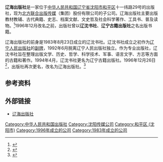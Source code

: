 {{Infobox Company
|company_name     = 辽海出版社
|company_name_en  = Liaohai Publishing House
|company_logo     = 
|predecessor   = 辽沈书社（1983－1994）<br>辽宁古籍出版社（1994－1996）
| parent  = [[北方联合出版传媒（集团）股份有限公司|北方联合出版传媒（集团）股份有限公司]]
|foundation       = {{CHN}}[[辽宁省|辽宁省]][[沈阳市|沈阳市]]（1996年）
|location         = 辽宁省沈阳市[[和平区_(沈阳市)|和平区]]十一纬路29号
|zip_code       = 110003
| homepage   = {{URL|www.lhph.com.cn}}
}}
'''辽海出版社'''是一家位于[[中华人民共和国|中华人民共和国]][[辽宁省|辽宁省]][[沈阳市|沈阳市]][[和平区_(沈阳市)|和平区]]十一纬路29号的出版社，现为[[北方联合出版传媒|北方联合出版传媒]]（集团）股份有限公司的子公司。辽海出版社主要出版教材教辅、古代典籍、史志、档案文献、文史哲及社会科学著作、工具书、普及读物。<ref>{{cite web|title=出版社简介|url=http://www.lhph.com.cn/about/index/1|website=辽海出版社|accessdate=2016-01-27|deadurl=yes|archiveurl=https://web.archive.org/web/20160203051214/http://www.lhph.com.cn/about/index/1|archivedate=2016年2月3日|df=}}</ref>1996年12月改名之前，出版社曾以'''辽沈书社'''、'''辽宁古籍出版社'''之名出版书籍。

辽海出版社的前身是1983年8月23日成立的辽沈书社。辽沈书社成立之初作为[[辽宁人民出版社|辽宁人民出版社]]的[[副牌|副牌]]，1992年6月脱离辽宁人民出版社独立。作为专业出版社，辽沈书社旨在整理出版文学、历史、哲学、科学技术、军事、语言文字、方志等方面的古籍和著作。1994年4月，辽沈书社更名为辽宁古籍出版社。1996年12月26日<ref>{{cite journal|author1=曹旭|title=辽海腾飞看今朝──辽海出版社巡礼|journal=古籍整理研究学刊|date=1997|issue=5}}</ref>，出版社再次更名，改名为辽海出版社。<ref>{{cite book|editor=辽宁省地方志编纂委员会办公室|title=辽宁省志 出版志|date=1999-05|publisher=辽宁科学技术出版社|location=沈阳|isbn=7-5381-2756-9|pages=20}}</ref>

== 参考资料 ==
{{reflist}}

== 外部链接 ==
* [https://web.archive.org/web/20160207034935/http://www.lhph.com.cn/ 辽海出版社]

[[Category:中华人民共和国出版社|Category:中华人民共和国出版社]]
[[Category:沈阳传媒公司|Category:沈阳传媒公司]]
[[Category:和平区_(沈阳市)|Category:和平区 (沈阳市)]]
[[Category:1996年成立的公司|Category:1996年成立的公司]]
[[Category:1983年成立的公司|Category:1983年成立的公司]]